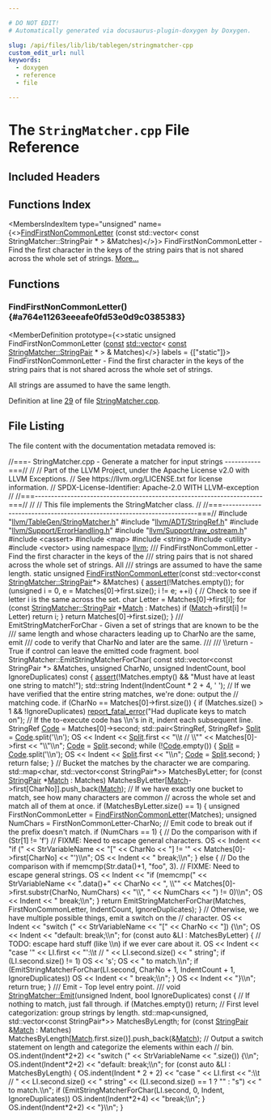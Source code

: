 ```yaml
---

# DO NOT EDIT!
# Automatically generated via docusaurus-plugin-doxygen by Doxygen.

slug: /api/files/lib/lib/tablegen/stringmatcher-cpp
custom_edit_url: null
keywords:
  - doxygen
  - reference
  - file

---
```





# The `StringMatcher.cpp` File Reference

<DoxygenPage pluginConfig={pluginConfig}>



## Included Headers

<IncludesList>
<IncludesListItem
  filePath="llvm/TableGen/StringMatcher.h"
  permalink="/docs/api/files/include/include/llvm/include/llvm/tablegen/stringmatcher-h"
  isLocal="true" />
<IncludesListItem
  filePath="llvm/ADT/StringRef.h"
  permalink="/docs/api/files/include/include/llvm/include/llvm/adt/stringref-h"
  isLocal="true" />
<IncludesListItem
  filePath="llvm/Support/ErrorHandling.h"
  permalink="/docs/api/files/include/include/llvm/include/llvm/support/errorhandling-h"
  isLocal="true" />
<IncludesListItem
  filePath="llvm/Support/raw_ostream.h"
  permalink="/docs/api/files/include/include/llvm/include/llvm/support/raw-ostream-h"
  isLocal="true" />
<IncludesListItem
  filePath="cassert"
  permalink=""
  isLocal="false" />
<IncludesListItem
  filePath="map"
  permalink=""
  isLocal="false" />
<IncludesListItem
  filePath="string"
  permalink=""
  isLocal="false" />
<IncludesListItem
  filePath="utility"
  permalink=""
  isLocal="false" />
<IncludesListItem
  filePath="vector"
  permalink=""
  isLocal="false" />
</IncludesList>

## Functions Index

<MembersIndex>

<MembersIndexItem
  type="unsigned"
  name={<><a href="#a764e11263eeeafe0fd53e0d9c0385383">FindFirstNonCommonLetter</a> (const std::vector&lt; const StringMatcher::StringPair &#42; &gt; &amp;Matches)</>}>
FindFirstNonCommonLetter - Find the first character in the keys of the string pairs that is not shared across the whole set of strings. <a href="#a764e11263eeeafe0fd53e0d9c0385383">More...</a>
</MembersIndexItem>

</MembersIndex>


<SectionDefinition>

## Functions

### FindFirstNonCommonLetter() {#a764e11263eeeafe0fd53e0d9c0385383}

<MemberDefinition
  prototype={<>static unsigned FindFirstNonCommonLetter (<a href="/docs/api/files/lib/lib/target/lib/target/aarch64/aarch64promoteconstant-cpp/#a90f8350fecae261c25be85d38b451bff">const</a> <a href="/docs/api/files/lib/lib/target/lib/target/amdgpu/amdgpupromotealloca-cpp/#ac760e37eba1d852d0a28011a1a0ce05f">std::vector</a>&lt; <a href="/docs/api/files/lib/lib/target/lib/target/aarch64/aarch64promoteconstant-cpp/#a90f8350fecae261c25be85d38b451bff">const</a> <a href="/docs/api/classes/llvm/stringmatcher/#afdc3a5a29d174eab8c4aac8cd3d88563">StringMatcher::StringPair</a> &#42; &gt; &amp; Matches)</>}
  labels = {["static"]}>
FindFirstNonCommonLetter - Find the first character in the keys of the string pairs that is not shared across the whole set of strings.

All strings are assumed to have the same length.

Definition at line <a href="#l00029">29</a> of file <a href="/docs/api/files/lib/lib/tablegen/stringmatcher-cpp">StringMatcher.cpp</a>.
</MemberDefinition>

</SectionDefinition>

## File Listing

The file content with the documentation metadata removed is:

<ProgramListing>

<Link id="l00001" /><CodeLine lineNumber="1"><Highlight kind="comment">//===- StringMatcher.cpp - Generate a matcher for input strings -----------===//</Highlight><Highlight kind="normal"></Highlight></CodeLine>
<Link id="l00002" /><CodeLine lineNumber="2"><Highlight kind="normal"></Highlight><Highlight kind="comment">//</Highlight><Highlight kind="normal"></Highlight></CodeLine>
<Link id="l00003" /><CodeLine lineNumber="3"><Highlight kind="normal"></Highlight><Highlight kind="comment">// Part of the LLVM Project, under the Apache License v2.0 with LLVM Exceptions.</Highlight><Highlight kind="normal"></Highlight></CodeLine>
<Link id="l00004" /><CodeLine lineNumber="4"><Highlight kind="normal"></Highlight><Highlight kind="comment">// See https://llvm.org/LICENSE.txt for license information.</Highlight><Highlight kind="normal"></Highlight></CodeLine>
<Link id="l00005" /><CodeLine lineNumber="5"><Highlight kind="normal"></Highlight><Highlight kind="comment">// SPDX-License-Identifier: Apache-2.0 WITH LLVM-exception</Highlight><Highlight kind="normal"></Highlight></CodeLine>
<Link id="l00006" /><CodeLine lineNumber="6"><Highlight kind="normal"></Highlight><Highlight kind="comment">//</Highlight><Highlight kind="normal"></Highlight></CodeLine>
<Link id="l00007" /><CodeLine lineNumber="7"><Highlight kind="normal"></Highlight><Highlight kind="comment">//===----------------------------------------------------------------------===//</Highlight><Highlight kind="normal"></Highlight></CodeLine>
<Link id="l00008" /><CodeLine lineNumber="8"><Highlight kind="normal"></Highlight><Highlight kind="comment">//</Highlight><Highlight kind="normal"></Highlight></CodeLine>
<Link id="l00009" /><CodeLine lineNumber="9"><Highlight kind="normal"></Highlight><Highlight kind="comment">// This file implements the StringMatcher class.</Highlight><Highlight kind="normal"></Highlight></CodeLine>
<Link id="l00010" /><CodeLine lineNumber="10"><Highlight kind="normal"></Highlight><Highlight kind="comment">//</Highlight><Highlight kind="normal"></Highlight></CodeLine>
<Link id="l00011" /><CodeLine lineNumber="11"><Highlight kind="normal"></Highlight><Highlight kind="comment">//===----------------------------------------------------------------------===//</Highlight><Highlight kind="normal"></Highlight></CodeLine>
<Link id="l00012" /><CodeLine lineNumber="12"><Highlight kind="normal"></Highlight></CodeLine>
<Link id="l00013" /><CodeLine lineNumber="13"><Highlight kind="normal"></Highlight><Highlight kind="preprocessor">#include &quot;<a href="/docs/api/files/include/include/llvm/include/llvm/tablegen/stringmatcher-h">llvm/TableGen/StringMatcher.h</a>&quot;</Highlight><Highlight kind="normal"></Highlight></CodeLine>
<Link id="l00014" /><CodeLine lineNumber="14"><Highlight kind="normal"></Highlight><Highlight kind="preprocessor">#include &quot;<a href="/docs/api/files/include/include/llvm/include/llvm/adt/stringref-h">llvm/ADT/StringRef.h</a>&quot;</Highlight><Highlight kind="normal"></Highlight></CodeLine>
<Link id="l00015" /><CodeLine lineNumber="15"><Highlight kind="normal"></Highlight><Highlight kind="preprocessor">#include &quot;<a href="/docs/api/files/include/include/llvm/include/llvm/support/errorhandling-h">llvm/Support/ErrorHandling.h</a>&quot;</Highlight><Highlight kind="normal"></Highlight></CodeLine>
<Link id="l00016" /><CodeLine lineNumber="16"><Highlight kind="normal"></Highlight><Highlight kind="preprocessor">#include &quot;<a href="/docs/api/files/include/include/llvm/include/llvm/support/raw-ostream-h">llvm/Support/raw&#95;ostream.h</a>&quot;</Highlight><Highlight kind="normal"></Highlight></CodeLine>
<Link id="l00017" /><CodeLine lineNumber="17"><Highlight kind="normal"></Highlight><Highlight kind="preprocessor">#include &lt;cassert&gt;</Highlight><Highlight kind="normal"></Highlight></CodeLine>
<Link id="l00018" /><CodeLine lineNumber="18"><Highlight kind="normal"></Highlight><Highlight kind="preprocessor">#include &lt;map&gt;</Highlight><Highlight kind="normal"></Highlight></CodeLine>
<Link id="l00019" /><CodeLine lineNumber="19"><Highlight kind="normal"></Highlight><Highlight kind="preprocessor">#include &lt;string&gt;</Highlight><Highlight kind="normal"></Highlight></CodeLine>
<Link id="l00020" /><CodeLine lineNumber="20"><Highlight kind="normal"></Highlight><Highlight kind="preprocessor">#include &lt;utility&gt;</Highlight><Highlight kind="normal"></Highlight></CodeLine>
<Link id="l00021" /><CodeLine lineNumber="21"><Highlight kind="normal"></Highlight><Highlight kind="preprocessor">#include &lt;vector&gt;</Highlight><Highlight kind="normal"></Highlight></CodeLine>
<Link id="l00022" /><CodeLine lineNumber="22"><Highlight kind="normal"></Highlight></CodeLine>
<Link id="l00023" /><CodeLine lineNumber="23"><Highlight kind="normal"></Highlight><Highlight kind="keyword">using namespace </Highlight><Highlight kind="normal"><a href="/docs/api/namespaces/llvm">llvm</a>;</Highlight></CodeLine>
<Link id="l00024" /><CodeLine lineNumber="24"><Highlight kind="normal"></Highlight><Highlight kind="comment"></Highlight></CodeLine>
<Link id="l00025" /><CodeLine lineNumber="25"><Highlight kind="comment">/// FindFirstNonCommonLetter - Find the first character in the keys of the</Highlight></CodeLine>
<Link id="l00026" /><CodeLine lineNumber="26"><Highlight kind="comment">/// string pairs that is not shared across the whole set of strings.  All</Highlight></CodeLine>
<Link id="l00027" /><CodeLine lineNumber="27"><Highlight kind="comment">/// strings are assumed to have the same length.</Highlight><Highlight kind="normal"></Highlight></CodeLine>
<Link id="l00028" /><CodeLine lineNumber="28"><Highlight kind="normal"></Highlight><Highlight kind="keyword">static</Highlight><Highlight kind="normal"> </Highlight><Highlight kind="keywordtype">unsigned</Highlight><Highlight kind="normal"></Highlight></CodeLine>
<Link id="l00029" /><CodeLine lineNumber="29" lineLink="#a764e11263eeeafe0fd53e0d9c0385383"><Highlight kind="normal"><a href="#a764e11263eeeafe0fd53e0d9c0385383">FindFirstNonCommonLetter</a>(</Highlight><Highlight kind="keyword">const</Highlight><Highlight kind="normal"> std::vector&lt;</Highlight><Highlight kind="keyword">const</Highlight><Highlight kind="normal"></Highlight></CodeLine>
<Link id="l00030" /><CodeLine lineNumber="30"><Highlight kind="normal">                              <a href="/docs/api/classes/llvm/stringmatcher/#afdc3a5a29d174eab8c4aac8cd3d88563">StringMatcher::StringPair</a>&#42;&gt; &amp;Matches) &#123;</Highlight></CodeLine>
<Link id="l00031" /><CodeLine lineNumber="31"><Highlight kind="normal">  <a href="/docs/api/files/lib/lib/target/lib/target/amdgpu/silowercontrolflow-cpp/#a4868c5d81c5ccc98c47aeab6244346a0">assert</a>(!Matches.empty());</Highlight></CodeLine>
<Link id="l00032" /><CodeLine lineNumber="32"><Highlight kind="normal">  </Highlight><Highlight kind="keywordflow">for</Highlight><Highlight kind="normal"> (</Highlight><Highlight kind="keywordtype">unsigned</Highlight><Highlight kind="normal"> i = 0, e = Matches&#91;0&#93;-&gt;first.size(); i != e; ++i) &#123;</Highlight></CodeLine>
<Link id="l00033" /><CodeLine lineNumber="33"><Highlight kind="normal">    </Highlight><Highlight kind="comment">// Check to see if letter i is the same across the set.</Highlight><Highlight kind="normal"></Highlight></CodeLine>
<Link id="l00034" /><CodeLine lineNumber="34"><Highlight kind="normal">    </Highlight><Highlight kind="keywordtype">char</Highlight><Highlight kind="normal"> Letter = Matches&#91;0&#93;-&gt;first&#91;i&#93;;</Highlight></CodeLine>
<Link id="l00035" /><CodeLine lineNumber="35"><Highlight kind="normal"></Highlight></CodeLine>
<Link id="l00036" /><CodeLine lineNumber="36"><Highlight kind="normal">    </Highlight><Highlight kind="keywordflow">for</Highlight><Highlight kind="normal"> (</Highlight><Highlight kind="keyword">const</Highlight><Highlight kind="normal"> <a href="/docs/api/classes/llvm/stringmatcher/#afdc3a5a29d174eab8c4aac8cd3d88563">StringMatcher::StringPair</a> &#42;<a href="/docs/api/namespaces/llvm/#a313a633eb3049b90e931206183e1251ea6da89265a9a8b0b28eb4946bb2ec0c6d">Match</a> : Matches)</Highlight></CodeLine>
<Link id="l00037" /><CodeLine lineNumber="37"><Highlight kind="normal">      </Highlight><Highlight kind="keywordflow">if</Highlight><Highlight kind="normal"> (<a href="/docs/api/namespaces/llvm/#a313a633eb3049b90e931206183e1251ea6da89265a9a8b0b28eb4946bb2ec0c6d">Match</a>-&gt;first&#91;i&#93; != Letter)</Highlight></CodeLine>
<Link id="l00038" /><CodeLine lineNumber="38"><Highlight kind="normal">        </Highlight><Highlight kind="keywordflow">return</Highlight><Highlight kind="normal"> i;</Highlight></CodeLine>
<Link id="l00039" /><CodeLine lineNumber="39"><Highlight kind="normal">  &#125;</Highlight></CodeLine>
<Link id="l00040" /><CodeLine lineNumber="40"><Highlight kind="normal"></Highlight></CodeLine>
<Link id="l00041" /><CodeLine lineNumber="41"><Highlight kind="normal">  </Highlight><Highlight kind="keywordflow">return</Highlight><Highlight kind="normal"> Matches&#91;0&#93;-&gt;first.size();</Highlight></CodeLine>
<Link id="l00042" /><CodeLine lineNumber="42"><Highlight kind="normal">&#125;</Highlight></CodeLine>
<Link id="l00043" /><CodeLine lineNumber="43"><Highlight kind="normal"></Highlight><Highlight kind="comment"></Highlight></CodeLine>
<Link id="l00044" /><CodeLine lineNumber="44"><Highlight kind="comment">/// EmitStringMatcherForChar - Given a set of strings that are known to be the</Highlight></CodeLine>
<Link id="l00045" /><CodeLine lineNumber="45"><Highlight kind="comment">/// same length and whose characters leading up to CharNo are the same, emit</Highlight></CodeLine>
<Link id="l00046" /><CodeLine lineNumber="46"><Highlight kind="comment">/// code to verify that CharNo and later are the same.</Highlight></CodeLine>
<Link id="l00047" /><CodeLine lineNumber="47"><Highlight kind="comment">///</Highlight></CodeLine>
<Link id="l00048" /><CodeLine lineNumber="48"><Highlight kind="comment">/// \\return - True if control can leave the emitted code fragment.</Highlight><Highlight kind="normal"></Highlight></CodeLine>
<Link id="l00049" /><CodeLine lineNumber="49"><Highlight kind="normal"></Highlight><Highlight kind="keywordtype">bool</Highlight><Highlight kind="normal"> StringMatcher::EmitStringMatcherForChar(</Highlight></CodeLine>
<Link id="l00050" /><CodeLine lineNumber="50"><Highlight kind="normal">    </Highlight><Highlight kind="keyword">const</Highlight><Highlight kind="normal"> std::vector&lt;const StringPair &#42;&gt; &amp;Matches, </Highlight><Highlight kind="keywordtype">unsigned</Highlight><Highlight kind="normal"> CharNo,</Highlight></CodeLine>
<Link id="l00051" /><CodeLine lineNumber="51"><Highlight kind="normal">    </Highlight><Highlight kind="keywordtype">unsigned</Highlight><Highlight kind="normal"> IndentCount, </Highlight><Highlight kind="keywordtype">bool</Highlight><Highlight kind="normal"> IgnoreDuplicates)</Highlight><Highlight kind="keyword"> const </Highlight><Highlight kind="normal">&#123;</Highlight></CodeLine>
<Link id="l00052" /><CodeLine lineNumber="52"><Highlight kind="normal">  <a href="/docs/api/files/lib/lib/target/lib/target/amdgpu/silowercontrolflow-cpp/#a4868c5d81c5ccc98c47aeab6244346a0">assert</a>(!Matches.empty() &amp;&amp; </Highlight><Highlight kind="stringliteral">&quot;Must have at least one string to match!&quot;</Highlight><Highlight kind="normal">);</Highlight></CodeLine>
<Link id="l00053" /><CodeLine lineNumber="53"><Highlight kind="normal">  std::string Indent(IndentCount &#42; 2 + 4, </Highlight><Highlight kind="charliteral">&#39; &#39;</Highlight><Highlight kind="normal">);</Highlight></CodeLine>
<Link id="l00054" /><CodeLine lineNumber="54"><Highlight kind="normal"></Highlight></CodeLine>
<Link id="l00055" /><CodeLine lineNumber="55"><Highlight kind="normal">  </Highlight><Highlight kind="comment">// If we have verified that the entire string matches, we&#39;re done: output the</Highlight><Highlight kind="normal"></Highlight></CodeLine>
<Link id="l00056" /><CodeLine lineNumber="56"><Highlight kind="normal">  </Highlight><Highlight kind="comment">// matching code.</Highlight><Highlight kind="normal"></Highlight></CodeLine>
<Link id="l00057" /><CodeLine lineNumber="57"><Highlight kind="normal">  </Highlight><Highlight kind="keywordflow">if</Highlight><Highlight kind="normal"> (CharNo == Matches&#91;0&#93;-&gt;first.size()) &#123;</Highlight></CodeLine>
<Link id="l00058" /><CodeLine lineNumber="58"><Highlight kind="normal">    </Highlight><Highlight kind="keywordflow">if</Highlight><Highlight kind="normal"> (Matches.size() &gt; 1 &amp;&amp; !IgnoreDuplicates)</Highlight></CodeLine>
<Link id="l00059" /><CodeLine lineNumber="59"><Highlight kind="normal">      <a href="/docs/api/namespaces/llvm/#a7f2a3d4dcfee70225988aec53ff1e173">report&#95;fatal&#95;error</a>(</Highlight><Highlight kind="stringliteral">&quot;Had duplicate keys to match on&quot;</Highlight><Highlight kind="normal">);</Highlight></CodeLine>
<Link id="l00060" /><CodeLine lineNumber="60"><Highlight kind="normal"></Highlight></CodeLine>
<Link id="l00061" /><CodeLine lineNumber="61"><Highlight kind="normal">    </Highlight><Highlight kind="comment">// If the to-execute code has \\n&#39;s in it, indent each subsequent line.</Highlight><Highlight kind="normal"></Highlight></CodeLine>
<Link id="l00062" /><CodeLine lineNumber="62"><Highlight kind="normal">    StringRef <a href="/docs/api/namespaces/llvm/rdf/#ad1b71d7576f4f5ed128dbc3e431f4474">Code</a> = Matches&#91;0&#93;-&gt;second;</Highlight></CodeLine>
<Link id="l00063" /><CodeLine lineNumber="63"><Highlight kind="normal"></Highlight></CodeLine>
<Link id="l00064" /><CodeLine lineNumber="64"><Highlight kind="normal">    std::pair&lt;StringRef, StringRef&gt; <a href="/docs/api/namespaces/llvm/logicalview/#a032987f23ff952c1def983c6bb120f00a8a9e64d86ed12ad40de129bc7f4683b2">Split</a> = <a href="/docs/api/namespaces/llvm/rdf/#ad1b71d7576f4f5ed128dbc3e431f4474">Code</a>.split(</Highlight><Highlight kind="charliteral">&#39;\\n&#39;</Highlight><Highlight kind="normal">);</Highlight></CodeLine>
<Link id="l00065" /><CodeLine lineNumber="65"><Highlight kind="normal">    OS &lt;&lt; Indent &lt;&lt; <a href="/docs/api/namespaces/llvm/logicalview/#a032987f23ff952c1def983c6bb120f00a8a9e64d86ed12ad40de129bc7f4683b2">Split</a>.first &lt;&lt; </Highlight><Highlight kind="stringliteral">&quot;\\t // \\&quot;&quot;</Highlight><Highlight kind="normal"> &lt;&lt; Matches&#91;0&#93;-&gt;first &lt;&lt; </Highlight><Highlight kind="stringliteral">&quot;\\&quot;\\n&quot;</Highlight><Highlight kind="normal">;</Highlight></CodeLine>
<Link id="l00066" /><CodeLine lineNumber="66"><Highlight kind="normal"></Highlight></CodeLine>
<Link id="l00067" /><CodeLine lineNumber="67"><Highlight kind="normal">    <a href="/docs/api/namespaces/llvm/rdf/#ad1b71d7576f4f5ed128dbc3e431f4474">Code</a> = <a href="/docs/api/namespaces/llvm/logicalview/#a032987f23ff952c1def983c6bb120f00a8a9e64d86ed12ad40de129bc7f4683b2">Split</a>.second;</Highlight></CodeLine>
<Link id="l00068" /><CodeLine lineNumber="68"><Highlight kind="normal">    </Highlight><Highlight kind="keywordflow">while</Highlight><Highlight kind="normal"> (!<a href="/docs/api/namespaces/llvm/rdf/#ad1b71d7576f4f5ed128dbc3e431f4474">Code</a>.empty()) &#123;</Highlight></CodeLine>
<Link id="l00069" /><CodeLine lineNumber="69"><Highlight kind="normal">      <a href="/docs/api/namespaces/llvm/logicalview/#a032987f23ff952c1def983c6bb120f00a8a9e64d86ed12ad40de129bc7f4683b2">Split</a> = <a href="/docs/api/namespaces/llvm/rdf/#ad1b71d7576f4f5ed128dbc3e431f4474">Code</a>.split(</Highlight><Highlight kind="charliteral">&#39;\\n&#39;</Highlight><Highlight kind="normal">);</Highlight></CodeLine>
<Link id="l00070" /><CodeLine lineNumber="70"><Highlight kind="normal">      OS &lt;&lt; Indent &lt;&lt; <a href="/docs/api/namespaces/llvm/logicalview/#a032987f23ff952c1def983c6bb120f00a8a9e64d86ed12ad40de129bc7f4683b2">Split</a>.first &lt;&lt; </Highlight><Highlight kind="stringliteral">&quot;\\n&quot;</Highlight><Highlight kind="normal">;</Highlight></CodeLine>
<Link id="l00071" /><CodeLine lineNumber="71"><Highlight kind="normal">      <a href="/docs/api/namespaces/llvm/rdf/#ad1b71d7576f4f5ed128dbc3e431f4474">Code</a> = <a href="/docs/api/namespaces/llvm/logicalview/#a032987f23ff952c1def983c6bb120f00a8a9e64d86ed12ad40de129bc7f4683b2">Split</a>.second;</Highlight></CodeLine>
<Link id="l00072" /><CodeLine lineNumber="72"><Highlight kind="normal">    &#125;</Highlight></CodeLine>
<Link id="l00073" /><CodeLine lineNumber="73"><Highlight kind="normal">    </Highlight><Highlight kind="keywordflow">return</Highlight><Highlight kind="normal"> </Highlight><Highlight kind="keyword">false</Highlight><Highlight kind="normal">;</Highlight></CodeLine>
<Link id="l00074" /><CodeLine lineNumber="74"><Highlight kind="normal">  &#125;</Highlight></CodeLine>
<Link id="l00075" /><CodeLine lineNumber="75"><Highlight kind="normal"></Highlight></CodeLine>
<Link id="l00076" /><CodeLine lineNumber="76"><Highlight kind="normal">  </Highlight><Highlight kind="comment">// Bucket the matches by the character we are comparing.</Highlight><Highlight kind="normal"></Highlight></CodeLine>
<Link id="l00077" /><CodeLine lineNumber="77"><Highlight kind="normal">  std::map&lt;char, std::vector&lt;const StringPair&#42;&gt;&gt; MatchesByLetter;</Highlight></CodeLine>
<Link id="l00078" /><CodeLine lineNumber="78"><Highlight kind="normal"></Highlight></CodeLine>
<Link id="l00079" /><CodeLine lineNumber="79"><Highlight kind="normal">  </Highlight><Highlight kind="keywordflow">for</Highlight><Highlight kind="normal"> (</Highlight><Highlight kind="keyword">const</Highlight><Highlight kind="normal"> <a href="/docs/api/classes/llvm/stringmatcher/#afdc3a5a29d174eab8c4aac8cd3d88563">StringPair</a> &#42;<a href="/docs/api/namespaces/llvm/#a313a633eb3049b90e931206183e1251ea6da89265a9a8b0b28eb4946bb2ec0c6d">Match</a> : Matches)</Highlight></CodeLine>
<Link id="l00080" /><CodeLine lineNumber="80"><Highlight kind="normal">    MatchesByLetter&#91;<a href="/docs/api/namespaces/llvm/#a313a633eb3049b90e931206183e1251ea6da89265a9a8b0b28eb4946bb2ec0c6d">Match</a>-&gt;first&#91;CharNo&#93;&#93;.push&#95;back(<a href="/docs/api/namespaces/llvm/#a313a633eb3049b90e931206183e1251ea6da89265a9a8b0b28eb4946bb2ec0c6d">Match</a>);</Highlight></CodeLine>
<Link id="l00081" /><CodeLine lineNumber="81"><Highlight kind="normal"></Highlight></CodeLine>
<Link id="l00082" /><CodeLine lineNumber="82"><Highlight kind="normal">  </Highlight><Highlight kind="comment">// If we have exactly one bucket to match, see how many characters are common</Highlight><Highlight kind="normal"></Highlight></CodeLine>
<Link id="l00083" /><CodeLine lineNumber="83"><Highlight kind="normal">  </Highlight><Highlight kind="comment">// across the whole set and match all of them at once.</Highlight><Highlight kind="normal"></Highlight></CodeLine>
<Link id="l00084" /><CodeLine lineNumber="84"><Highlight kind="normal">  </Highlight><Highlight kind="keywordflow">if</Highlight><Highlight kind="normal"> (MatchesByLetter.size() == 1) &#123;</Highlight></CodeLine>
<Link id="l00085" /><CodeLine lineNumber="85"><Highlight kind="normal">    </Highlight><Highlight kind="keywordtype">unsigned</Highlight><Highlight kind="normal"> FirstNonCommonLetter = <a href="#a764e11263eeeafe0fd53e0d9c0385383">FindFirstNonCommonLetter</a>(Matches);</Highlight></CodeLine>
<Link id="l00086" /><CodeLine lineNumber="86"><Highlight kind="normal">    </Highlight><Highlight kind="keywordtype">unsigned</Highlight><Highlight kind="normal"> NumChars = FirstNonCommonLetter-CharNo;</Highlight></CodeLine>
<Link id="l00087" /><CodeLine lineNumber="87"><Highlight kind="normal"></Highlight></CodeLine>
<Link id="l00088" /><CodeLine lineNumber="88"><Highlight kind="normal">    </Highlight><Highlight kind="comment">// Emit code to break out if the prefix doesn&#39;t match.</Highlight><Highlight kind="normal"></Highlight></CodeLine>
<Link id="l00089" /><CodeLine lineNumber="89"><Highlight kind="normal">    </Highlight><Highlight kind="keywordflow">if</Highlight><Highlight kind="normal"> (NumChars == 1) &#123;</Highlight></CodeLine>
<Link id="l00090" /><CodeLine lineNumber="90"><Highlight kind="normal">      </Highlight><Highlight kind="comment">// Do the comparison with if (Str&#91;1&#93; != &#39;f&#39;)</Highlight><Highlight kind="normal"></Highlight></CodeLine>
<Link id="l00091" /><CodeLine lineNumber="91"><Highlight kind="normal">      </Highlight><Highlight kind="comment">// FIXME: Need to escape general characters.</Highlight><Highlight kind="normal"></Highlight></CodeLine>
<Link id="l00092" /><CodeLine lineNumber="92"><Highlight kind="normal">      OS &lt;&lt; Indent &lt;&lt; </Highlight><Highlight kind="stringliteral">&quot;if (&quot;</Highlight><Highlight kind="normal"> &lt;&lt; StrVariableName &lt;&lt; </Highlight><Highlight kind="stringliteral">&quot;&#91;&quot;</Highlight><Highlight kind="normal"> &lt;&lt; CharNo &lt;&lt; </Highlight><Highlight kind="stringliteral">&quot;&#93; != &#39;&quot;</Highlight><Highlight kind="normal"></Highlight></CodeLine>
<Link id="l00093" /><CodeLine lineNumber="93"><Highlight kind="normal">      &lt;&lt; Matches&#91;0&#93;-&gt;first&#91;CharNo&#93; &lt;&lt; </Highlight><Highlight kind="stringliteral">&quot;&#39;)\\n&quot;</Highlight><Highlight kind="normal">;</Highlight></CodeLine>
<Link id="l00094" /><CodeLine lineNumber="94"><Highlight kind="normal">      OS &lt;&lt; Indent &lt;&lt; </Highlight><Highlight kind="stringliteral">&quot;  break;\\n&quot;</Highlight><Highlight kind="normal">;</Highlight></CodeLine>
<Link id="l00095" /><CodeLine lineNumber="95"><Highlight kind="normal">    &#125; </Highlight><Highlight kind="keywordflow">else</Highlight><Highlight kind="normal"> &#123;</Highlight></CodeLine>
<Link id="l00096" /><CodeLine lineNumber="96"><Highlight kind="normal">      </Highlight><Highlight kind="comment">// Do the comparison with if memcmp(Str.data()+1, &quot;foo&quot;, 3).</Highlight><Highlight kind="normal"></Highlight></CodeLine>
<Link id="l00097" /><CodeLine lineNumber="97"><Highlight kind="normal">      </Highlight><Highlight kind="comment">// FIXME: Need to escape general strings.</Highlight><Highlight kind="normal"></Highlight></CodeLine>
<Link id="l00098" /><CodeLine lineNumber="98"><Highlight kind="normal">      OS &lt;&lt; Indent &lt;&lt; </Highlight><Highlight kind="stringliteral">&quot;if (memcmp(&quot;</Highlight><Highlight kind="normal"> &lt;&lt; StrVariableName &lt;&lt; </Highlight><Highlight kind="stringliteral">&quot;.data()+&quot;</Highlight><Highlight kind="normal"> &lt;&lt; CharNo</Highlight></CodeLine>
<Link id="l00099" /><CodeLine lineNumber="99"><Highlight kind="normal">         &lt;&lt; </Highlight><Highlight kind="stringliteral">&quot;, \\&quot;&quot;</Highlight><Highlight kind="normal"> &lt;&lt; Matches&#91;0&#93;-&gt;first.substr(CharNo, NumChars) &lt;&lt; </Highlight><Highlight kind="stringliteral">&quot;\\&quot;, &quot;</Highlight><Highlight kind="normal"></Highlight></CodeLine>
<Link id="l00100" /><CodeLine lineNumber="100"><Highlight kind="normal">         &lt;&lt; NumChars &lt;&lt; </Highlight><Highlight kind="stringliteral">&quot;) != 0)\\n&quot;</Highlight><Highlight kind="normal">;</Highlight></CodeLine>
<Link id="l00101" /><CodeLine lineNumber="101"><Highlight kind="normal">      OS &lt;&lt; Indent &lt;&lt; </Highlight><Highlight kind="stringliteral">&quot;  break;\\n&quot;</Highlight><Highlight kind="normal">;</Highlight></CodeLine>
<Link id="l00102" /><CodeLine lineNumber="102"><Highlight kind="normal">    &#125;</Highlight></CodeLine>
<Link id="l00103" /><CodeLine lineNumber="103"><Highlight kind="normal"></Highlight></CodeLine>
<Link id="l00104" /><CodeLine lineNumber="104"><Highlight kind="normal">    </Highlight><Highlight kind="keywordflow">return</Highlight><Highlight kind="normal"> EmitStringMatcherForChar(Matches, FirstNonCommonLetter, IndentCount,</Highlight></CodeLine>
<Link id="l00105" /><CodeLine lineNumber="105"><Highlight kind="normal">                                    IgnoreDuplicates);</Highlight></CodeLine>
<Link id="l00106" /><CodeLine lineNumber="106"><Highlight kind="normal">  &#125;</Highlight></CodeLine>
<Link id="l00107" /><CodeLine lineNumber="107"><Highlight kind="normal"></Highlight></CodeLine>
<Link id="l00108" /><CodeLine lineNumber="108"><Highlight kind="normal">  </Highlight><Highlight kind="comment">// Otherwise, we have multiple possible things, emit a switch on the</Highlight><Highlight kind="normal"></Highlight></CodeLine>
<Link id="l00109" /><CodeLine lineNumber="109"><Highlight kind="normal">  </Highlight><Highlight kind="comment">// character.</Highlight><Highlight kind="normal"></Highlight></CodeLine>
<Link id="l00110" /><CodeLine lineNumber="110"><Highlight kind="normal">  OS &lt;&lt; Indent &lt;&lt; </Highlight><Highlight kind="stringliteral">&quot;switch (&quot;</Highlight><Highlight kind="normal"> &lt;&lt; StrVariableName &lt;&lt; </Highlight><Highlight kind="stringliteral">&quot;&#91;&quot;</Highlight><Highlight kind="normal"> &lt;&lt; CharNo &lt;&lt; </Highlight><Highlight kind="stringliteral">&quot;&#93;) &#123;\\n&quot;</Highlight><Highlight kind="normal">;</Highlight></CodeLine>
<Link id="l00111" /><CodeLine lineNumber="111"><Highlight kind="normal">  OS &lt;&lt; Indent &lt;&lt; </Highlight><Highlight kind="stringliteral">&quot;default: break;\\n&quot;</Highlight><Highlight kind="normal">;</Highlight></CodeLine>
<Link id="l00112" /><CodeLine lineNumber="112"><Highlight kind="normal"></Highlight></CodeLine>
<Link id="l00113" /><CodeLine lineNumber="113"><Highlight kind="normal">  </Highlight><Highlight kind="keywordflow">for</Highlight><Highlight kind="normal"> (</Highlight><Highlight kind="keyword">const</Highlight><Highlight kind="normal"> </Highlight><Highlight kind="keyword">auto</Highlight><Highlight kind="normal"> &amp;LI : MatchesByLetter) &#123;</Highlight></CodeLine>
<Link id="l00114" /><CodeLine lineNumber="114"><Highlight kind="normal">    </Highlight><Highlight kind="comment">// TODO: escape hard stuff (like \\n) if we ever care about it.</Highlight><Highlight kind="normal"></Highlight></CodeLine>
<Link id="l00115" /><CodeLine lineNumber="115"><Highlight kind="normal">    OS &lt;&lt; Indent &lt;&lt; </Highlight><Highlight kind="stringliteral">&quot;case &#39;&quot;</Highlight><Highlight kind="normal"> &lt;&lt; LI.first &lt;&lt; </Highlight><Highlight kind="stringliteral">&quot;&#39;:\\t // &quot;</Highlight><Highlight kind="normal"> &lt;&lt; LI.second.size()</Highlight></CodeLine>
<Link id="l00116" /><CodeLine lineNumber="116"><Highlight kind="normal">       &lt;&lt; </Highlight><Highlight kind="stringliteral">&quot; string&quot;</Highlight><Highlight kind="normal">;</Highlight></CodeLine>
<Link id="l00117" /><CodeLine lineNumber="117"><Highlight kind="normal">    </Highlight><Highlight kind="keywordflow">if</Highlight><Highlight kind="normal"> (LI.second.size() != 1)</Highlight></CodeLine>
<Link id="l00118" /><CodeLine lineNumber="118"><Highlight kind="normal">      OS &lt;&lt; </Highlight><Highlight kind="charliteral">&#39;s&#39;</Highlight><Highlight kind="normal">;</Highlight></CodeLine>
<Link id="l00119" /><CodeLine lineNumber="119"><Highlight kind="normal">    OS &lt;&lt; </Highlight><Highlight kind="stringliteral">&quot; to match.\\n&quot;</Highlight><Highlight kind="normal">;</Highlight></CodeLine>
<Link id="l00120" /><CodeLine lineNumber="120"><Highlight kind="normal">    </Highlight><Highlight kind="keywordflow">if</Highlight><Highlight kind="normal"> (EmitStringMatcherForChar(LI.second, CharNo + 1, IndentCount + 1,</Highlight></CodeLine>
<Link id="l00121" /><CodeLine lineNumber="121"><Highlight kind="normal">                                 IgnoreDuplicates))</Highlight></CodeLine>
<Link id="l00122" /><CodeLine lineNumber="122"><Highlight kind="normal">      OS &lt;&lt; Indent &lt;&lt; </Highlight><Highlight kind="stringliteral">&quot;  break;\\n&quot;</Highlight><Highlight kind="normal">;</Highlight></CodeLine>
<Link id="l00123" /><CodeLine lineNumber="123"><Highlight kind="normal">  &#125;</Highlight></CodeLine>
<Link id="l00124" /><CodeLine lineNumber="124"><Highlight kind="normal"></Highlight></CodeLine>
<Link id="l00125" /><CodeLine lineNumber="125"><Highlight kind="normal">  OS &lt;&lt; Indent &lt;&lt; </Highlight><Highlight kind="stringliteral">&quot;&#125;\\n&quot;</Highlight><Highlight kind="normal">;</Highlight></CodeLine>
<Link id="l00126" /><CodeLine lineNumber="126"><Highlight kind="normal">  </Highlight><Highlight kind="keywordflow">return</Highlight><Highlight kind="normal"> </Highlight><Highlight kind="keyword">true</Highlight><Highlight kind="normal">;</Highlight></CodeLine>
<Link id="l00127" /><CodeLine lineNumber="127"><Highlight kind="normal">&#125;</Highlight></CodeLine>
<Link id="l00128" /><CodeLine lineNumber="128"><Highlight kind="normal"></Highlight><Highlight kind="comment"></Highlight></CodeLine>
<Link id="l00129" /><CodeLine lineNumber="129"><Highlight kind="comment">/// Emit - Top level entry point.</Highlight></CodeLine>
<Link id="l00130" /><CodeLine lineNumber="130"><Highlight kind="comment">///</Highlight><Highlight kind="normal"></Highlight></CodeLine>
<Link id="l00131" /><CodeLine lineNumber="131" lineLink="/docs/api/classes/llvm/stringmatcher/#ab750770e04105a20be5de84dacb62a04"><Highlight kind="normal"></Highlight><Highlight kind="keywordtype">void</Highlight><Highlight kind="normal"> <a href="/docs/api/classes/llvm/stringmatcher/#ab750770e04105a20be5de84dacb62a04">StringMatcher::Emit</a>(</Highlight><Highlight kind="keywordtype">unsigned</Highlight><Highlight kind="normal"> Indent, </Highlight><Highlight kind="keywordtype">bool</Highlight><Highlight kind="normal"> IgnoreDuplicates)</Highlight><Highlight kind="keyword"> const </Highlight><Highlight kind="normal">&#123;</Highlight></CodeLine>
<Link id="l00132" /><CodeLine lineNumber="132"><Highlight kind="normal">  </Highlight><Highlight kind="comment">// If nothing to match, just fall through.</Highlight><Highlight kind="normal"></Highlight></CodeLine>
<Link id="l00133" /><CodeLine lineNumber="133"><Highlight kind="normal">  </Highlight><Highlight kind="keywordflow">if</Highlight><Highlight kind="normal"> (Matches.empty()) </Highlight><Highlight kind="keywordflow">return</Highlight><Highlight kind="normal">;</Highlight></CodeLine>
<Link id="l00134" /><CodeLine lineNumber="134"><Highlight kind="normal"></Highlight></CodeLine>
<Link id="l00135" /><CodeLine lineNumber="135"><Highlight kind="normal">  </Highlight><Highlight kind="comment">// First level categorization: group strings by length.</Highlight><Highlight kind="normal"></Highlight></CodeLine>
<Link id="l00136" /><CodeLine lineNumber="136"><Highlight kind="normal">  std::map&lt;unsigned, std::vector&lt;const StringPair&#42;&gt;&gt; MatchesByLength;</Highlight></CodeLine>
<Link id="l00137" /><CodeLine lineNumber="137"><Highlight kind="normal"></Highlight></CodeLine>
<Link id="l00138" /><CodeLine lineNumber="138"><Highlight kind="normal">  </Highlight><Highlight kind="keywordflow">for</Highlight><Highlight kind="normal"> (</Highlight><Highlight kind="keyword">const</Highlight><Highlight kind="normal"> <a href="/docs/api/classes/llvm/stringmatcher/#afdc3a5a29d174eab8c4aac8cd3d88563">StringPair</a> &amp;<a href="/docs/api/namespaces/llvm/#a313a633eb3049b90e931206183e1251ea6da89265a9a8b0b28eb4946bb2ec0c6d">Match</a> : Matches)</Highlight></CodeLine>
<Link id="l00139" /><CodeLine lineNumber="139"><Highlight kind="normal">    MatchesByLength&#91;<a href="/docs/api/namespaces/llvm/#a313a633eb3049b90e931206183e1251ea6da89265a9a8b0b28eb4946bb2ec0c6d">Match</a>.first.size()&#93;.push&#95;back(&amp;<a href="/docs/api/namespaces/llvm/#a313a633eb3049b90e931206183e1251ea6da89265a9a8b0b28eb4946bb2ec0c6d">Match</a>);</Highlight></CodeLine>
<Link id="l00140" /><CodeLine lineNumber="140"><Highlight kind="normal"></Highlight></CodeLine>
<Link id="l00141" /><CodeLine lineNumber="141"><Highlight kind="normal">  </Highlight><Highlight kind="comment">// Output a switch statement on length and categorize the elements within each</Highlight><Highlight kind="normal"></Highlight></CodeLine>
<Link id="l00142" /><CodeLine lineNumber="142"><Highlight kind="normal">  </Highlight><Highlight kind="comment">// bin.</Highlight><Highlight kind="normal"></Highlight></CodeLine>
<Link id="l00143" /><CodeLine lineNumber="143"><Highlight kind="normal">  OS.indent(Indent&#42;2+2) &lt;&lt; </Highlight><Highlight kind="stringliteral">&quot;switch (&quot;</Highlight><Highlight kind="normal"> &lt;&lt; StrVariableName &lt;&lt; </Highlight><Highlight kind="stringliteral">&quot;.size()) &#123;\\n&quot;</Highlight><Highlight kind="normal">;</Highlight></CodeLine>
<Link id="l00144" /><CodeLine lineNumber="144"><Highlight kind="normal">  OS.indent(Indent&#42;2+2) &lt;&lt; </Highlight><Highlight kind="stringliteral">&quot;default: break;\\n&quot;</Highlight><Highlight kind="normal">;</Highlight></CodeLine>
<Link id="l00145" /><CodeLine lineNumber="145"><Highlight kind="normal"></Highlight></CodeLine>
<Link id="l00146" /><CodeLine lineNumber="146"><Highlight kind="normal">  </Highlight><Highlight kind="keywordflow">for</Highlight><Highlight kind="normal"> (</Highlight><Highlight kind="keyword">const</Highlight><Highlight kind="normal"> </Highlight><Highlight kind="keyword">auto</Highlight><Highlight kind="normal"> &amp;LI : MatchesByLength) &#123;</Highlight></CodeLine>
<Link id="l00147" /><CodeLine lineNumber="147"><Highlight kind="normal">    OS.indent(Indent &#42; 2 + 2)</Highlight></CodeLine>
<Link id="l00148" /><CodeLine lineNumber="148"><Highlight kind="normal">        &lt;&lt; </Highlight><Highlight kind="stringliteral">&quot;case &quot;</Highlight><Highlight kind="normal"> &lt;&lt; LI.first &lt;&lt; </Highlight><Highlight kind="stringliteral">&quot;:\\t // &quot;</Highlight><Highlight kind="normal"> &lt;&lt; LI.second.size() &lt;&lt; </Highlight><Highlight kind="stringliteral">&quot; string&quot;</Highlight><Highlight kind="normal"></Highlight></CodeLine>
<Link id="l00149" /><CodeLine lineNumber="149"><Highlight kind="normal">        &lt;&lt; (LI.second.size() == 1 ? </Highlight><Highlight kind="stringliteral">&quot;&quot;</Highlight><Highlight kind="normal"> : </Highlight><Highlight kind="stringliteral">&quot;s&quot;</Highlight><Highlight kind="normal">) &lt;&lt; </Highlight><Highlight kind="stringliteral">&quot; to match.\\n&quot;</Highlight><Highlight kind="normal">;</Highlight></CodeLine>
<Link id="l00150" /><CodeLine lineNumber="150"><Highlight kind="normal">    </Highlight><Highlight kind="keywordflow">if</Highlight><Highlight kind="normal"> (EmitStringMatcherForChar(LI.second, 0, Indent, IgnoreDuplicates))</Highlight></CodeLine>
<Link id="l00151" /><CodeLine lineNumber="151"><Highlight kind="normal">      OS.indent(Indent&#42;2+4) &lt;&lt; </Highlight><Highlight kind="stringliteral">&quot;break;\\n&quot;</Highlight><Highlight kind="normal">;</Highlight></CodeLine>
<Link id="l00152" /><CodeLine lineNumber="152"><Highlight kind="normal">  &#125;</Highlight></CodeLine>
<Link id="l00153" /><CodeLine lineNumber="153"><Highlight kind="normal"></Highlight></CodeLine>
<Link id="l00154" /><CodeLine lineNumber="154"><Highlight kind="normal">  OS.indent(Indent&#42;2+2) &lt;&lt; </Highlight><Highlight kind="stringliteral">&quot;&#125;\\n&quot;</Highlight><Highlight kind="normal">;</Highlight></CodeLine>
<Link id="l00155" /><CodeLine lineNumber="155"><Highlight kind="normal">&#125;</Highlight></CodeLine>

</ProgramListing>

</DoxygenPage>
